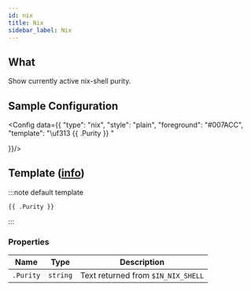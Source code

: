 ```yaml
---
id: nix
title: Nix
sidebar_label: Nix
---
```


## What

Show currently active nix-shell purity.

## Sample Configuration


<Config data={{
  "type": "nix",
  "style": "plain",
  "foreground": "#007ACC",
  "template": "\uf313 {{ .Purity }} "

}}/>

## Template ([info][templates])

:::note default template

```template
{{ .Purity }}
```

:::

### Properties

| Name           | Type     | Description                             |
| -------------- | -------- | --------------------------------------- |
| `.Purity`      | `string` | Text returned from `$IN_NIX_SHELL`      |

[templates]: /docs/configuration/templates
